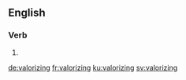 ==English==

===Verb===
{{head|en|present participle}}

# {{present participle of|valorize|lang=en}}

[[de:valorizing]]
[[fr:valorizing]]
[[ku:valorizing]]
[[sv:valorizing]]